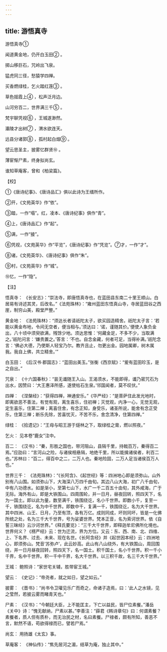 ```yaml
---
---
---
```

title: 游悟真寺
---



游悟真寺①


闻道黄金地，仍开白玉田② 。

掷山移巨石，咒岭出飞泉。

猛虎同三径，愁猿学四禅。

买香燃绿桂，乞火踏红莲③ 。

草色揺霞上④ ，松声泛月边。

山河穷百二，世界满三千⑤ 。

梵宇聊凭视⑥ ，王城遂渺然。

灞陵才出树⑦ ，渭水欲连天。

远县分诸郭⑧ ，孤村起白烟⑨ 。

望云思圣主，披雾忆群贤⑩ 。

薄宦惭尸素，终身拟尚玄。

谁知草庵客，曾和《柏梁篇》。

【校】

①《唐诗纪事》、《唐诗品汇》俱以此诗为王缙所作。

②开，《文苑英华》作“依”。

③踏，一作“塌”。红，凌本、《唐诗纪事》俱作“青”。

④上，《唐诗品汇》作“起”。

⑤满，一作“接”。

⑥凭视，《文苑英华》作“平览”，《唐诗纪事》作“凭览”。⑦才，一作“才”。

⑧诸，《文苑英华》、《唐诗纪事》俱作“朱”。

⑨村，《文苑英华》作“城”。

⑩忆，一作“隐”。

【注】

悟真寺： 《长安志》：“崇法寺，即唐悟真寺也，在蓝田县东南二十里王顺山。白居易有诗述其灵，后改名。”《法苑珠林》：“雍州蓝田东悟真山寺，寺居蓝田谷之西崖，制穷山美，殿堂严整。”

黄金地： 《法苑珠林》：“须达长者请祇陀太子，欲买园造精舍。祇陀太子言：‘若能以黄金布地，令间无空者，便当相与。’须达曰：‘诺，谨随其价。’便使人象负金出，八十顷中须臾欲满，残馀少地。须达思惟：‘何藏金足，不多不少，当取满之。’祇陀问言：‘嫌贵置之。’答言：‘不也。自念金藏，何者可足，当得补满。’祇陀念言：‘佛必大德，乃使斯人轻宝乃尔。教齐且止，勿更出金。园地属卿，树木属我。我自上佛，共立精舍。’”

白玉田： 《后汉书·郡国志》：“蓝田出美玉。”张衡《西京赋》：“爰有蓝田珍玉，是之自出。”

咒泉： 《十六国春秋》：“昙无谶随王入山。王渴须水，不能即得，谶乃密咒石为出水，因赞曰：‘大王惠泽所感，遂使枯石生泉。’邻国闻者，莫不叹伏。”

四禅： 《涅槃经》：“获得四禅，神通安乐。”《华严经》：“是菩萨住此发光地时，即离欲恶不善法，有觉有观，离生喜乐，住初禅；灭觉观，内净一心，无觉无观，定生喜乐，住第二禅；离喜住舍，有念正知，身受乐，诸圣所说，能舍有念正受乐，住第三禅；断乐先除，苦喜忧灭，不苦不乐，舍念清净，住第四禅。”

绿桂： 《拾遗记》：“王母与昭王游于燧林之下，取绿桂之膏，燃以照夜。”

乞火： 见本卷“鹿女”注中。

百二： 《汉书》：“秦，形胜之国也，带河阻山，县隔千里，持戟百万，秦得百二焉。”应劭曰：“言河山之险，与诸侯相悬隔，地绝千里，所以能擒诸侯者，利百二也。”苏林曰：“百二，得百中之二，二万人也。秦地险固，二万人足当诸侯百万人也。”

世界三千： 《法苑珠林》：“《长阿含》、《起世经》等：四洲地心即是须弥山。山外别有八山围。如须弥山下，大海深八万四千由旬。其边八山大海，初广八千由旬，中有八功德水。如是渐小，至第七山下，水广一千二百五十由旬，其外咸海，广于无际。海外有山，即是大铁围山。四周围轮，并一日月，昼夜回转，照四天下，名为一国土。即以此为量，数至满千，铁围绕讫，名小千世界。即数小千，复至一千，铁围绕讫，名为中千世界。即数中千，复满一千，铁围绕讫，名为大千世界。其中四洲、山王、日月，乃至有顶，各有万亿。成则同成，坏则同坏，皆是一化佛所统之处，名为三千大千世界，号为娑婆世界。梵本正音，名为索诃世界。依《自誓三昧经》云沙诃世界。”《释氏要览》：“三千大千世界，即释迦牟尼佛所化境也。世界何义？《楞严经》云：世为迁流，界为方位。又云：东、西、南、北、四维、上、下名界、过去、未来、现在名世。《长阿含经》并《起世因本经》云：四洲地心，即须弥山。梵音‘苏弥卢’，此云妙高。此山有八山绕外，有大铁围山，周回围绕，并一日月昼夜回转，照四天下，名一国土。积千国土，名小千世界。积一千小千界，名中千世界。积一千中千界，名大千世界。以三积千故，名三千大千世界。”

王城： 鲍照诗：“家世宅关辅，胜带宦王城。”

望云： 《史记》：“帝尧者，就之如日，望之如云。”

披雾： 《晋书》：“尚书令卫瓘见乐广而奇之，命诸子造焉，曰：‘此人之水镜，见之莹然，若披云雾而睹青天也。”

尸素： 《汉书》：“今朝廷大臣，上不能匡主，下亡以益民，皆尸位素餐。”潘岳《关中》诗：“愧无献纳，尸素以甚。”李善注：“薛君《韩诗章句》曰：何谓素餐？素餐者，质人但有质朴，而无治民之材，名曰素餐。尸禄者，颇有所知，善恶不言，默然不语，苟欲得禄而已，譬若尸焉。”

尚玄： 用扬雄《太玄》事。

草庵客： 《神仙传》：“焦先居河之湄，结草为庵，独止其中。”